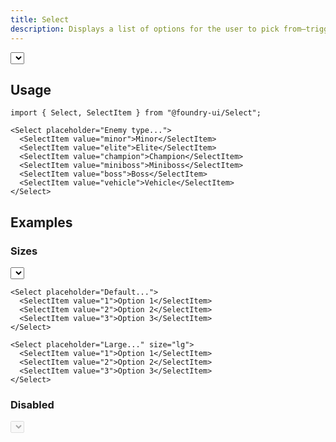```yaml
---
title: Select
description: Displays a list of options for the user to pick from—triggered by a button.
---
```


<ComponentPreview>
  <div
    style={{
      display: "flex",
      flexDirection: "column",
      gap: "var(--spacing-3)",
      width: "100%",
      maxWidth: "10rem",
    }}
  >
    <Select placeholder="Enemy type...">
      <SelectItem value="minor">Minor</SelectItem>
      <SelectItem value="elite">Elite</SelectItem>
      <SelectItem value="champion">Champion</SelectItem>
      <SelectItem value="miniboss">Miniboss</SelectItem>
      <SelectItem value="boss">Boss</SelectItem>
      <SelectItem value="vehicle">Vehicle</SelectItem>
    </Select>
  </div>
</ComponentPreview>

## Usage

```tsx
import { Select, SelectItem } from "@foundry-ui/Select";
```

```tsx
<Select placeholder="Enemy type...">
  <SelectItem value="minor">Minor</SelectItem>
  <SelectItem value="elite">Elite</SelectItem>
  <SelectItem value="champion">Champion</SelectItem>
  <SelectItem value="miniboss">Miniboss</SelectItem>
  <SelectItem value="boss">Boss</SelectItem>
  <SelectItem value="vehicle">Vehicle</SelectItem>
</Select>
```

## Examples

### Sizes

<ComponentPreview>
  <div 
    style={{
      display: "grid", 
      gridTemplateColumns: "repeat(3, 1fr)", 
      width: "100%", 
      gap: "var(--spacing-3)",
      alignItems: "center"
    }}
  >
    <Select placeholder="Small..." size="sm">
      <SelectItem value="1">Option 1</SelectItem>
      <SelectItem value="2">Option 2</SelectItem>
      <SelectItem value="3">Option 3</SelectItem>
    </Select>

    <Select placeholder="Default...">
      <SelectItem value="1">Option 1</SelectItem>
      <SelectItem value="2">Option 2</SelectItem>
      <SelectItem value="3">Option 3</SelectItem>
    </Select>

    <Select placeholder="Large..." size="lg">
      <SelectItem value="1">Option 1</SelectItem>
      <SelectItem value="2">Option 2</SelectItem>
      <SelectItem value="3">Option 3</SelectItem>
    </Select>

  </div>
</ComponentPreview>

### Disabled

<ComponentPreview>
  <div
    style={{
      display: "flex",
      flexDirection: "column",
      gap: "var(--spacing-3)",
      width: "100%",
      maxWidth: "10rem",
    }}
  >
    <Select placeholder="Subclass..." disabled>
      <SelectItem value="1">1</SelectItem>
    </Select>
  </div>
</ComponentPreview>
